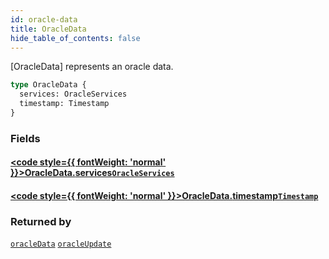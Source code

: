 ```yaml
---
id: oracle-data
title: OracleData
hide_table_of_contents: false
---
```








[OracleData] represents an oracle data.

```graphql
type OracleData {
  services: OracleServices
  timestamp: Timestamp
}
```


### Fields

#### [<code style={{ fontWeight: 'normal' }}>OracleData.<b>services</b></code>](#)<Bullet />[`OracleServices`](/build/api/schema/objects/oracle-services) <Badge class="secondary" text="object"/>
> 
> 

#### [<code style={{ fontWeight: 'normal' }}>OracleData.<b>timestamp</b></code>](#)<Bullet />[`Timestamp`](/build/api/schema/scalars/timestamp) <Badge class="secondary" text="scalar"/>
> 
> 



### Returned by

[`oracleData`](/build/api/schema/queries/oracle-data)  <Badge class="secondary" text="query"/><Bullet />[`oracleUpdate`](/build/api/schema/subscriptions/oracle-update)  <Badge class="secondary" text="subscription"/>



